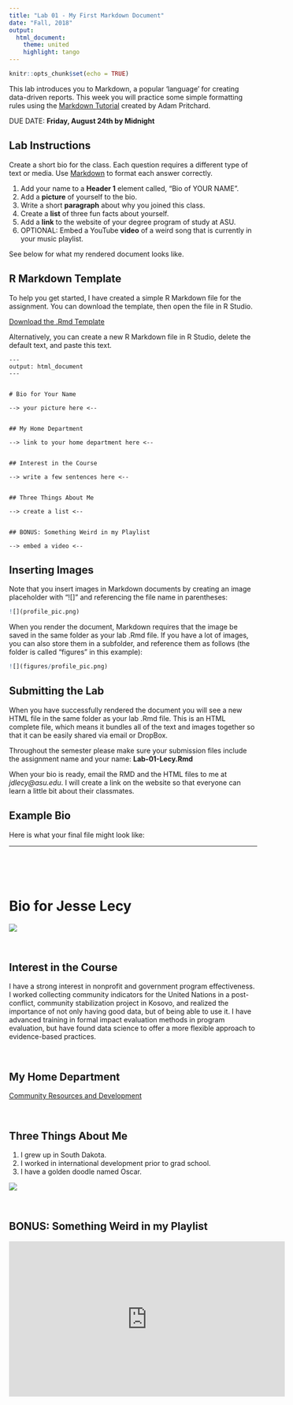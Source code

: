 ```yaml
---
title: "Lab 01 - My First Markdown Document"
date: "Fall, 2018"
output:
  html_document:
    theme: united
    highlight: tango
---
```



```r
knitr::opts_chunk$set(echo = TRUE)
```

This lab introduces you to Markdown, a popular 'language' for creating data-driven reports. This week you will practice some simple formatting rules using the [Markdown Tutorial](https://github.com/adam-p/markdown-here/wiki/Markdown-Cheatsheet) created by Adam Pritchard.

DUE DATE: **Friday, August 24th by Midnight**


## Lab Instructions

Create a short bio for the class. Each question requires a different type of text or media. Use [Markdown](https://github.com/adam-p/markdown-here/wiki/Markdown-Cheatsheet) to format each answer correctly.

1. Add your name to a **Header 1** element called, "Bio of YOUR NAME".
2. Add a **picture** of yourself to the bio.
3. Write a short **paragraph** about why you joined this class.
4. Create a **list** of three fun facts about yourself. 
5. Add a **link** to the website of your degree program of study at ASU.
6. OPTIONAL: Embed a YouTube **video** of a weird song that is currently in your music playlist. 

See below for what my rendered document looks like.



## R Markdown Template

To help you get started, I have created a simple R Markdown file for the assignment. You can download the template, then open the file in R Studio.

[ Download the .Rmd Template ](https://cdn.rawgit.com/DS4PS/Data-Science-Class/master/01-TEXTBOOK/Unit-04-Analysis-with-Groups.Rmd)

Alternatively, you can create a new R Markdown file in R Studio, delete the default text, and paste this text.

```
---
output: html_document
---


# Bio for Your Name

--> your picture here <--


## My Home Department

--> link to your home department here <--


## Interest in the Course

--> write a few sentences here <--


## Three Things About Me

--> create a list <--


## BONUS: Something Weird in my Playlist

--> embed a video <--

```


## Inserting Images

Note that you insert images in Markdown documents by creating an image placeholder with "![]" and referencing the file name in parentheses:

```r
![](profile_pic.png)
```

When you render the document, Markdown requires that the image be saved in the same folder as your lab .Rmd file. If you have a lot of images, you can also store them in a subfolder, and reference them as follows (the folder is called "figures" in this example):

```r
![](figures/profile_pic.png)
```



## Submitting the Lab

When you have successfully rendered the document you will see a new HTML file in the same folder as your lab .Rmd file. This is an HTML complete file, which means it bundles all of the text and images together so that it can be easily shared via email or DropBox.

Throughout the semester please make sure your submission files include the assignment name and your name: **Lab-01-Lecy.Rmd**

When your bio is ready, email the RMD and the HTML files to me at *jdlecy@asu.edu*. I will create a link on the website so that everyone can learn a little bit about their classmates. 



## Example Bio

Here is what your final file might look like:


---------

<br><br><br>


# Bio for Jesse Lecy

![](figures/lecy.jpg)


<br>

## Interest in the Course

I have a strong interest in nonprofit and government program effectiveness. I worked collecting community indicators for the United Nations in a post-conflict, community stabilization project in Kosovo, and realized the importance of not only having good data, but of being able to use it. I have advanced training in formal impact evaluation methods in program evaluation, but have found data science to offer a more flexible approach to evidence-based practices. 

<br>

## My Home Department

[Community Resources and Development](https://scrd.asu.edu/)


<br>

## Three Things About Me

1. I grew up in South Dakota.
2. I worked in international development prior to grad school.
3. I have a golden doodle named Oscar. 


![](figures/oscar4.JPG)


<br>

## BONUS: Something Weird in my Playlist

<iframe width="560" height="315" src="https://www.youtube.com/embed/6cIxF4Ex7a4?rel=0" frameborder="0" allow="autoplay; encrypted-media" allowfullscreen></iframe>

<br>
<br>






